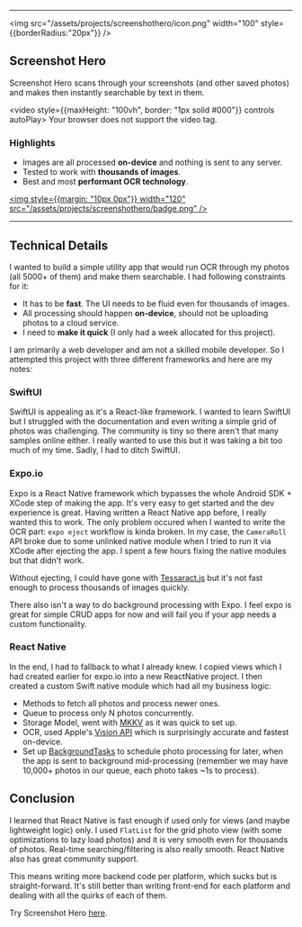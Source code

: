 <!-- ---
layout: default
title: Screenshot Hero
description: Screenshot Hero scans through your screenshots (and other saved photos) and makes then instantly searchable by text in them.
image: https://asadmemon.com/assets/projects/screenshothero/icon.png
--- -->

---

<img src="/assets/projects/screenshothero/icon.png" width="100" style={{borderRadius:"20px"}} />

## Screenshot Hero
Screenshot Hero scans through your screenshots (and other saved photos) and makes then instantly searchable by text in them.

<video style={{maxHeight: "100vh", border: "1px solid #000"}} controls autoPlay>
  <source src="/assets/projects/screenshothero/preview.mp4" type="video/mp4" />
  Your browser does not support the video tag.
</video>

### Highlights
- Images are all processed **on-device** and nothing is sent to any server.
- Tested to work with **thousands of images**.
- Best and most **performant OCR technology**.

<a href="https://apps.apple.com/us/app/screenshot-hero/id1493170794?ls=1"><img style={{margin: "10px 0px"}} width="120" src="/assets/projects/screenshothero/badge.png" /></a>


---

## Technical Details

I wanted to build a simple utility app that would run OCR through my photos (all 5000+ of them) and make them searchable. I had following constraints for it:

- It has to be **fast**. The UI needs to be fluid even for thousands of images.
- All processing should happen **on-device**, should not be uploading photos to a cloud service.
- I need to **make it quick** (I only had a week allocated for this project).

I am primarily a web developer and am not a skilled mobile developer. So I attempted this project with three different frameworks and here are my notes:

### SwiftUI
SwiftUI is appealing as it's a React-like framework. I wanted to learn SwiftUI but I struggled with the documentation and even writing a simple grid of photos was challenging. The community is tiny so there aren't that many samples online either. I really wanted to use this but it was taking a bit too much of my time. Sadly, I had to ditch SwiftUI.

### Expo.io
Expo is a React Native framework which bypasses the whole Android SDK + XCode step of making the app. It's very easy to get started and the dev experience is great. Having written a React Native app before, I really wanted this to work. The only problem occured when I wanted to write the OCR part: `expo eject` workflow is kinda broken. In my case, the `CameraRoll` API broke due to some unlinked native module when I tried to run it via XCode after ejecting the app. I spent a few hours fixing the native modules but that didn't work. 

Without ejecting, I could have gone with [Tessaract.js](https://github.com/naptha/tesseract.js#tesseractjs) but it's not fast enough to process thousands of images quickly.

There also isn't a way to do background processing with Expo. I feel expo is great for simple CRUD apps for now and will fail you if your app needs a custom functionality.

### React Native

In the end, I had to fallback to what I already knew. I copied views which I had created earlier for expo.io into a new ReactNative project. I then created a custom Swift native module which had all my business logic:
- Methods to fetch all photos and process newer ones.
- Queue to process only N photos concurrently.
- Storage Model, went with [MKKV](https://github.com/Tencent/MMKV) as it was quick to set up.
- OCR, used Apple's [Vision API](https://developer.apple.com/documentation/vision) which is surprisingly accurate and fastest on-device.
- Set up [BackgroundTasks](https://developer.apple.com/documentation/backgroundtasks) to schedule photo processing for later, when the app is sent to background mid-processing (remember we may have 10,000+ photos in our queue, each photo takes ~1s to process).


## Conclusion

I learned that React Native is fast enough if used only for views (and maybe lightweight logic) only. I used `FlatList` for the grid photo view (with some optimizations to lazy load photos) and it is very smooth even for thousands of photos. Real-time searching/filtering is also really smooth. React Native also has great community support.

This means writing more backend code per platform, which sucks but is straight-forward. It's still better than writing front-end for each platform and dealing with all the quirks of each of them.

Try Screenshot Hero [here](https://apps.apple.com/us/app/screenshot-hero/id1493170794?ls=1).

